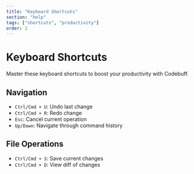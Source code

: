 ```yaml
---
title: "Keyboard Shortcuts"
section: "help"
tags: ["shortcuts", "productivity"]
order: 2
---
```


# Keyboard Shortcuts

Master these keyboard shortcuts to boost your productivity with Codebuff.

## Navigation

- `Ctrl/Cmd + U`: Undo last change
- `Ctrl/Cmd + R`: Redo change
- `Esc`: Cancel current operation
- `Up/Down`: Navigate through command history

## File Operations

- `Ctrl/Cmd + S`: Save current changes
- `Ctrl/Cmd + D`: View diff of changes
